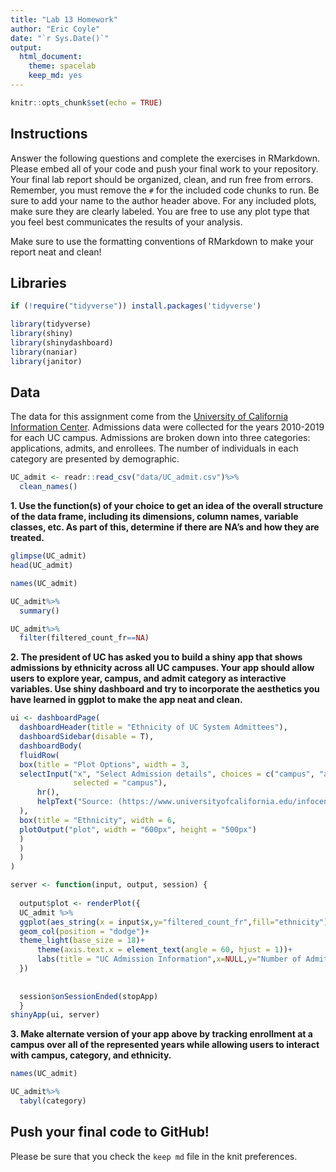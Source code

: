 ```yaml
---
title: "Lab 13 Homework"
author: "Eric Coyle"
date: "`r Sys.Date()`"
output:
  html_document: 
    theme: spacelab
    keep_md: yes
---
```


```r
knitr::opts_chunk$set(echo = TRUE)
```

## Instructions
Answer the following questions and complete the exercises in RMarkdown. Please embed all of your code and push your final work to your repository. Your final lab report should be organized, clean, and run free from errors. Remember, you must remove the `#` for the included code chunks to run. Be sure to add your name to the author header above. For any included plots, make sure they are clearly labeled. You are free to use any plot type that you feel best communicates the results of your analysis.  

Make sure to use the formatting conventions of RMarkdown to make your report neat and clean!  

## Libraries
```r
if (!require("tidyverse")) install.packages('tidyverse')
```

```r
library(tidyverse)
library(shiny)
library(shinydashboard)
library(naniar)
library(janitor)
```

## Data
The data for this assignment come from the [University of California Information Center](https://www.universityofcalifornia.edu/infocenter). Admissions data were collected for the years 2010-2019 for each UC campus. Admissions are broken down into three categories: applications, admits, and enrollees. The number of individuals in each category are presented by demographic.  
```r
UC_admit <- readr::read_csv("data/UC_admit.csv")%>%
  clean_names()
```

**1. Use the function(s) of your choice to get an idea of the overall structure of the data frame, including its dimensions, column names, variable classes, etc. As part of this, determine if there are NA's and how they are treated.**  

```r
glimpse(UC_admit)
head(UC_admit)
```
```r
names(UC_admit)
```


```r
UC_admit%>%
  summary()
```

```r
UC_admit%>%
  filter(filtered_count_fr==NA)
```


**2. The president of UC has asked you to build a shiny app that shows admissions by ethnicity across all UC campuses. Your app should allow users to explore year, campus, and admit category as interactive variables. Use shiny dashboard and try to incorporate the aesthetics you have learned in ggplot to make the app neat and clean.**

```r
ui <- dashboardPage(
  dashboardHeader(title = "Ethnicity of UC System Admittees"),
  dashboardSidebar(disable = T),
  dashboardBody(
  fluidRow(
  box(title = "Plot Options", width = 3,
  selectInput("x", "Select Admission details", choices = c("campus", "academic_yr", "category"), 
              selected = "campus"),
      hr(),
      helpText("Source: (https://www.universityofcalifornia.edu/infocenter). Admissions data were collected for the years 2010-2019 for each UC campus.")
  ),
  box(title = "Ethnicity", width = 6,
  plotOutput("plot", width = "600px", height = "500px")
  ) 
  )
  )
)

server <- function(input, output, session) { 
  
  output$plot <- renderPlot({
  UC_admit %>% 
  ggplot(aes_string(x = input$x,y="filtered_count_fr",fill="ethnicity"))+
  geom_col(position = "dodge")+
  theme_light(base_size = 18)+
      theme(axis.text.x = element_text(angle = 60, hjust = 1))+
      labs(title = "UC Admission Information",x=NULL,y="Number of Admittees")
  })
  
  
  session$onSessionEnded(stopApp)
  }
shinyApp(ui, server)
```

**3. Make alternate version of your app above by tracking enrollment at a campus over all of the represented years while allowing users to interact with campus, category, and ethnicity.**
```r
names(UC_admit)
```

```r
UC_admit%>%
  tabyl(category)
```





## Push your final code to GitHub!
Please be sure that you check the `keep md` file in the knit preferences. 